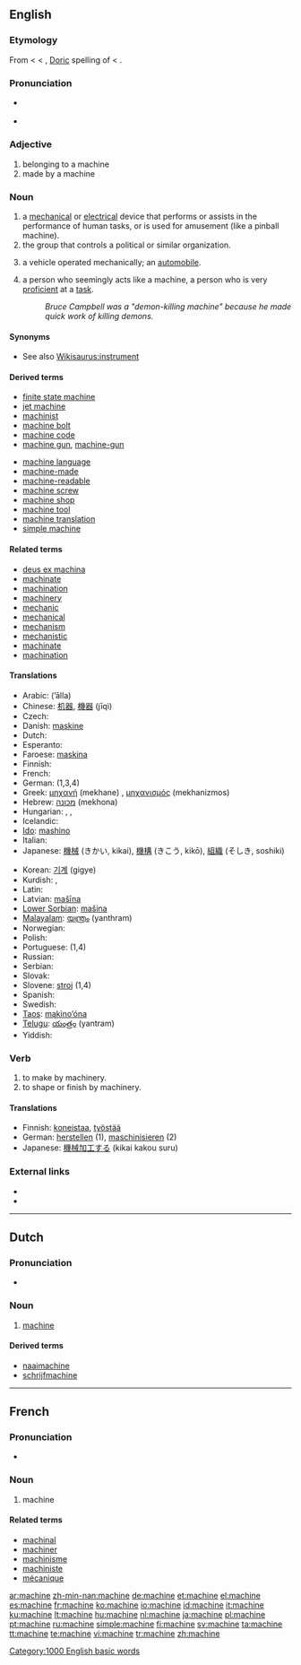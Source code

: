 ==English==
{{wikipedia}}

===Etymology===
From {{etyl|frm|en}} {{term|machine|lang=frm}} < {{etyl|la|en}} {{term|machina|lang=la||a machine, engine, contrivance, device, stratagem, trick}} < {{etyl|grc|en}} {{term|μαχανά|tr=makhana|lang=grc|sc=polytonic}}, [[w:Doric Greek|Doric]] spelling of {{term|μηχανή|tr=mēkhanē|lang=grc|sc=polytonic||a machine, engine, contrivance, device}} < {{term|μῆχος|tr=mēkhos|sc=polytonic||means}}.

===Pronunciation===
* {{a|US}} {{IPA|/məˈʃiːn/}} {{SAMPA|/m@"Si:n/}}
* {{audio|en-us-machine.ogg|Audio (US)}}

===Adjective===
{{en-adj|-}}
{{rfv|Aren't these just attributive uses of the noun?}}
# belonging to a machine
# made by a machine

===Noun===
{{en-noun}}

# a [[mechanical]] or [[electrical]] device that performs or assists in the performance of human tasks, or is used for amusement (like a pinball machine).
# the group that controls a political or similar organization.
# {{archaic}} a vehicle operated mechanically; an [[automobile]].
# a person who seemingly acts like a machine, a person who is very [[proficient]] at a [[task]].
#: ''Bruce Campbell was a "demon-killing machine" because he made quick work of killing demons.''

====Synonyms====
* See also [[Wikisaurus:instrument]]

====Derived terms====
{{rel-top|Derived terms}}
* [[finite state machine]]
* [[jet machine]]
* [[machinist]] <!-- Really from noun? -->
* [[machine bolt]]
* [[machine code]]
* [[machine gun]], [[machine-gun]]
{{rel-mid}}
* [[machine language]]
* [[machine-made]]
* [[machine-readable]]
* [[machine screw]]
* [[machine shop]]
* [[machine tool]]
* [[machine translation]]
* [[simple machine]]
{{rel-bottom}}

====Related terms====
* [[deus ex machina]]
* [[machinate]]
* [[machination]]
* [[machinery]]
* [[mechanic]]
* [[mechanical]]
* [[mechanism]]
* [[mechanistic]]
* [[machinate]]
* [[machination]]

====Translations====
{{top}}
* Arabic: {{Arab|[[آلة]]}} (’ālla) {{f}}
* Chinese: [[机器]], [[機器]] (jīqì)
* Czech: {{t+|cs|stroj|m}}
* Danish: [[maskine]] {{c}}
* Dutch: {{t+|nl|machine|f}}
* Esperanto: {{t-|eo|maŝino|xs=Esperanto}}
* Faroese: [[maskina]] {{f}}
* Finnish: {{t+|fi|kone}}
* French: {{t+|fr|machine|f}}
* German: {{t+|de|Maschine|f}} (1,3,4)
* Greek: [[μηχανή]] (mekhane) {{f}}, [[μηχανισμός]] (mekhanizmos) {{m}}
* Hebrew: [[מכונה]] (mekhona) {{f}}
* Hungarian: {{t+|hu|gép}}, {{t+|hu|szerkezet}}, {{t-|hu|masina}}
* Icelandic: {{t+|is|vél}}
* [[Ido]]: [[mashino]]
* Italian: {{t+|it|macchina|f}}
* Japanese: [[機械]] (きかい, kikai), [[機構]] (きこう, kikō), [[組織]] (そしき, soshiki)
{{mid}}
* Korean: [[기계]] (gigye)
* Kurdish: {{t|ku|makîne}} {{f}}, {{KUchar|[[مه‌کینه‌]]}}
* Latin: {{t-|la|machina|f}}
* Latvian: [[mašīna]] {{f}}
* [[Lower Sorbian]]: [[mašina]] {{f}}
* [[Malayalam]]: [[യന്ത്രം]] (yanthram)
* Norwegian: {{t+|no|maskin|m}}
* Polish: {{t+|pl|maszyna|f}}
* Portuguese: {{t+|pt|máquina|f}} (1,4)
* Russian: {{t+|ru|машина|f|tr=mašína|sc=Cyrl}}
* Serbian: {{t-|sr|stroj|m}}
* Slovak: {{t+|sk|stroj|m}}
* Slovene: [[stroj]] {{m}} (1,4)
* Spanish: {{t+|es|máquina|f}}
* Swedish: {{t+|sv|maskin|c}}
* [[Taos]]: [[mąkìno’óna]]
* [[Telugu]]:  [[యంత్రం]] (yantram)
* Yiddish: {{t-|yi|מאַשין|f|tr=mashin|sc=Hebr|xs=Yiddish}}
{{bottom}}

===Verb===
{{en-verb|[[machines]]|[[machining]]|[[machined]]}}

# to make by machinery.
# to shape or finish by machinery.

====Translations====
* Finnish: [[koneistaa]], [[työstää]]
* German: [[herstellen]] (1), [[maschinisieren]] (2)
* Japanese: [[機械加工]]する (kikai kakou suru)

===External links===
* {{R:Webster 1913}}
* {{R:Century 1911}}

[[Category:1000 English basic words]]

----

==Dutch==
{{wikipedia|lang=nl}}

===Pronunciation===
* {{audio|Nl-machine.ogg|Audio}}

===Noun===
{{nl-noun|g=f|pl=machines|dim1=machientje|dim2=machinetje}}
# [[#English|machine]]

====Derived terms====
* [[naaimachine]]
* [[schrijfmachine]]

----

==French==

===Pronunciation===
*{{audio|Fr-machine.ogg|audio}}

===Noun===
{{fr-noun|f}}

# machine

====Related terms====
* [[machinal]]
* [[machiner]]
* [[machinisme]]
* [[machiniste]]
* [[mécanique]]

[[ar:machine]]
[[zh-min-nan:machine]]
[[de:machine]]
[[et:machine]]
[[el:machine]]
[[es:machine]]
[[fr:machine]]
[[ko:machine]]
[[io:machine]]
[[id:machine]]
[[it:machine]]
[[ku:machine]]
[[lt:machine]]
[[hu:machine]]
[[nl:machine]]
[[ja:machine]]
[[pl:machine]]
[[pt:machine]]
[[ru:machine]]
[[simple:machine]]
[[fi:machine]]
[[sv:machine]]
[[ta:machine]]
[[tt:machine]]
[[te:machine]]
[[vi:machine]]
[[tr:machine]]
[[zh:machine]]